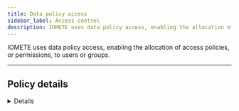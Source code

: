 ```yaml
---
title: Data policy access
sidebar_label: Access control
description: IOMETE uses data policy access, enabling the allocation of access policies, or permissions, to users or groups.
---
```




IOMETE uses data policy access, enabling the allocation of access policies, or permissions, to users or groups.

<hr />

## Policy details

<Details />

## Policy resources

| Field     | Description                                                                                                                                                                                                                                                                                  |
| --------- | -------------------------------------------------------------------------------------------------------------------------------------------------------------------------------------------------------------------------------------------------------------------------------------------- |
| Databases | Choose databases. All available options are displayed in the selection. The search function helps you find an exact match. <br/>Include is selected by default to allow access. Select <span className={styles.switch}>Exclude</span> to deny access.                                        |
| Tables    | Choose tables. All available options are displayed in the selection based on the chosen databases. The search function helps you find an exact match. <br/>Include is selected by default to allow access. Select <span className={styles.switch}>Exclude</span> to deny access.             |
| Columns   | Choose columns. All available options are displayed in the selection based on the chosen databases and tables. The search function helps you find an exact match. <br/>Include is selected by default to allow access. Select <span className={styles.switch}>Exclude</span> to deny access. |

:::success Wildcard

Wildcard characters can be included in the database name, the table name, or the column name:

- **Asterisk (\*):** indicates zero or more occurrences of characters
  <br />
  If you search for "apple*", it will match "apple," "applesauce," "applet," "apples," and any other word that starts with
  "apple." If you search for "*at," it will match "cat," "bat," "hat," "rat," and any other word that ends with "at." If
  you search for "a\*e," it will match "ace," "ate," "axe," "ape," and any other word that has an 'a' followed by any number
  of characters and then an 'e.'
- **Question mark (?):** indicates a single character
  <br />
  If you search for "h?t," it will match "hat," "hot," "hit," and any other three-letter word where the first and last letters
  are 'h' and 't,' respectively, and the second letter can be any single character.

:::

## Policy Conditions

IOMETE provides the following access conditions for managing fine-grained access control:

- **Allow conditions:** "Allow" is a positive permission that grants users or groups the explicit right to access a specific resource or perform particular actions. When a user or group is granted "Allow" permissions, they are explicitly permitted to perform the specified operations on the defined resource.
- **Exclude from Allow Conditions:** "Exclude from Allow" is a negative permission that can be used to exclude certain users or groups from an "Allow" policy. This means that even if a broader "Allow" rule exists, any user or group listed in the "Exclude from Allow" will be denied access, effectively overriding the broader permission.
- **Deny Conditions:** "Deny" is a negative permission that explicitly prohibits users or groups from accessing a resource or performing specific actions. When a user or group is listed in a "Deny" policy, they will be denied access, regardless of any "Allow" permissions that might exist.
- **Exclude from Deny Conditions:** "Exclude from Deny" is a positive permission that can be used to override a broader "Deny" rule. If a user or group is included in the "Exclude from Deny" list, they will be allowed access, even if there is a general "Deny" policy affecting other users or groups.

Each condition includes the following properties.

<table>
  <thead>
    <tr>
      <th style={{ whiteSpace: "nowrap" }}>Field</th>
      <th>Description</th>
    </tr>
  </thead>
  <tbody>
    <tr>
      <td style={{ whiteSpace: "nowrap" }}>Select Group</td>
      <td>
        Specify one or more <code>groups</code> for whom this policy should be applied. If no group is specified, you
        must provide a user.
      </td>
    </tr>
    <tr>
      <td style={{ whiteSpace: "nowrap" }}>Select User</td>
      <td>
        Specify one or more <code>users</code> for whom this policy should be applied. If no user is specified, you must
        provide a group.
      </td>
    </tr>
    <tr>
      <td style={{ whiteSpace: "nowrap" }}>Permissions</td>
      <td>
        Add or edit permissions: <code>Select</code> <code>Update</code> <code>Create</code> <code>Drop</code>{" "}
        <code>Alter</code> <code>Index</code> <code>Lock</code> <code>All</code> <code>ReplAdmin</code>{" "}
        <code>Service Admin</code> <code>Select/Deselect All</code>.
      </td>
    </tr>
  </tbody>
</table>

:::info
To add additional conditions, click on the `Add new condition` button. The conditions are evaluated in the order they appear in the policy. The top condition is applied first, followed by the second, third, and so on.

<p>
  Drag items from the left-side icon <DotsSixVertical size={20} className={styles.button} /> to reorder.
</p>
:::

## Access Policy evaluation flow

Find all the policies that apply to the requested resource. Once the policies are found, they are evaluated in the following order:

1. If the request matches any deny conditions and not excluded by deny exclusions in any of the policies, then the request is **denied**.
2. If the request matches any allow conditions and not excluded with allow exclusions, then the request is **allowed**.

![accces-policy-evaliation-flow](/img/security/access-control-use-case/access-control-logic.png)

## Access control use cases

### Use case 1: Payment Database Access

This use case establishes the access rules for the `payment_db` database. It gives the `finance` group full access, while all other groups are excluded, apart from the `data_engs` group. This allows for potential access to be extended to `data_engs` group members.

```
Resources:
  - databases: payment_db:[*]
Allow: groups:[finance] permissions:[*]
Deny:  groups:[public] permission:[*]
Exclude from deny:
    - groups:[data_engs] permissions:[select]
    - groups:[finance] permissions:[*]

```

![access policy-use-case](/img/security/access-control-use-case/access-policy-use-case.png)

**Explanation**:

- The `Resources` section outlines the specific area this policy relates to. In this instance, it’s all tables/views found within the `payment_db` database.

  ![access policy resources](/img/security/access-control-use-case/access-policy-resources.png)

- The `Allow` section specifies which groups are granted access to the aforementioned resources. For this policy, the `finance` group has full access to all tables/views in the `payment_db` database.

  ![access policy conditions](/img/security/access-control-use-case/access-policy-conditions.png)

- The `Deny` section identifies the groups that are not permitted to access these resources. Here, the `public` group is explicitly denied access to all tables/views within the `payment_db` database.

  ![deny condition](/img/security/access-control-use-case/access-policy-deny-conditions.png)

- The `Exclude from deny` section lists the groups that are exempted from the access denial rule.
  ![exclude from deny](/img/security/access-control-use-case/exclude-from-deny-conditions.png)

:::info **Important**: 
Being excluded from denial doesn’t automatically grant resource access. It simply means that if there’s another rule permitting access, that rule will apply. In this case, the data_engs group is exempt from the denial rule, but they don’t have access to the resources since there isn’t an additional rule granting them access.
:::

:::info **Note**: 
If the Exclude from deny rule is not applied, all groups mentioned in the Deny section would be completely barred from accessing the specified resources, regardless of any other Allow rules that might exist. In this scenario, if the data_engs group was not specified in the Exclude from deny rule, they would be denied access to the payment_db database, even if there was another rule elsewhere that allowed them access. The Deny rule takes precedence over any conflicting Allow rules unless an Exclude from deny rule is specifically applied.
:::

### Use case 2: Validity Period

Validity Period can be applied to the policies. When validity period is defined, the policy will be active only during the specified time period.

![validity period](/img/security/access-control-use-case/access-policy-validity-period.png)

:::info **Note**: 
Multiple date ranges can be specified in the validity period.
:::

![add validity period](/img/security/access-control-use-case/add-policy-validity-period.png)

:::info **Note**: 
If you would like the policy to override all other policies during its validity period, select override.
:::info
![edit validity period](/img/security/access-control-use-case/edit-validity-period.png)

